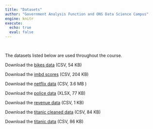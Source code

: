 ```yaml
---
title: "Datasets"
author: "Government Analysis Function and ONS Data Science Campus"
engine: knitr
execute:
  echo: true
  eval: false
---
```


</br>

The datasets listed below are used throughout the course.

<p>Download the <a href="/data/bikes_data_set.csv" style="text-decoration:none"><span style="text-decoration:underline">bikes data</span> (CSV, 54 KB)</a></p>

<p>Download the <a href="/data/imdb_scores.csv" style="text-decoration:none"><span style="text-decoration:underline">imbd scores</span> (CSV, 204 KB)</a></p>

<p>Download the <a href="/data/netflix_data.csv" style="text-decoration:none"><span style="text-decoration:underline">netflix data</span> (CSV, 3.6 MB )</a></p>

<p>Download the <a href="/data/police_data.csv" style="text-decoration:none"><span style="text-decoration:underline">police data</span> (XLSX, 77 KB)</a></p>

<p>Download the <a href="/data/revenue_data_set.csv" style="text-decoration:none"><span style="text-decoration:underline">revenue data</span> (CSV, 1 KB)</a></p>

<p>Download the <a href="/data/titanic_clean.csv" style="text-decoration:none"><span style="text-decoration:underline">titanic cleaned data</span> (CSV, 84 KB)</a></p>

<p>Download the <a href="/data/titanic.csv" style="text-decoration:none"><span style="text-decoration:underline">titanic data</span> (CSV, 86 KB)</a></p>